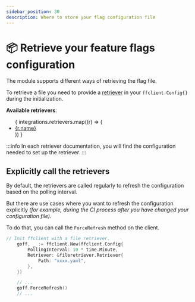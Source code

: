 ```yaml
---
sidebar_position: 30
description: Where to store your flag configuration file
---
```


# 📦 Retrieve your feature flags configuration
The module supports different ways of retrieving the flag file.  

To retrieve a file you need to provide a [retriever](https://pkg.go.dev/github.com/thomaspoignant/go-feature-flag/retriever/#Retriever) in your `ffclient.Config{}` during the initialization.  

**Available retrievers**:
<ul>
  { integrations.retrievers.map((r) => (
    <li key={r.name}><a href={`../integrations/store-flags-configuration/${r.docLink}`}>{r.name}</a></li>
  )) }
</ul>

:::info
In each retriever documentation, you will find the configuration needed to set up the retriever.
:::

## Explicitly call the retrievers
By default, the retrievers are called regularly to refresh the configuration based on the polling interval.

But there are use cases where you want to refresh the configuration explicitly _(for example, during the CI process
after you have changed your configuration file)_.

To do that, you can call the `ForceRefresh` method on the client.

```go
// Init ffclient with a file retriever.
	goff, _ := ffclient.New(ffclient.Config{
		PollingInterval: 10 * time.Minute,
		Retriever: &fileretriever.Retriever{
			Path: "xxxx.yaml",
		},
	})

	// ...
	goff.ForceRefresh()
	// ...
```